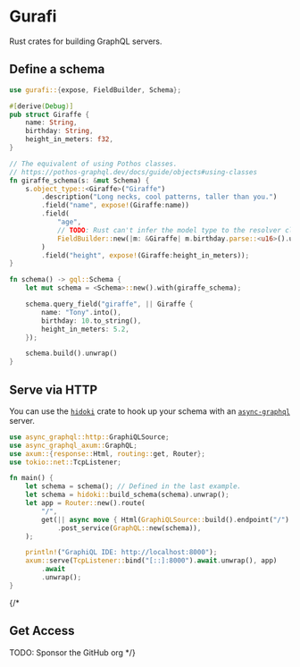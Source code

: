 # Gurafi

Rust crates for building GraphQL servers.

## Define a schema

```rust
use gurafi::{expose, FieldBuilder, Schema};

#[derive(Debug)]
pub struct Giraffe {
    name: String,
    birthday: String,
    height_in_meters: f32,
}

// The equivalent of using Pothos classes.
// https://pothos-graphql.dev/docs/guide/objects#using-classes
fn giraffe_schema(s: &mut Schema) {
    s.object_type::<Giraffe>("Giraffe")
        .description("Long necks, cool patterns, taller than you.")
        .field("name", expose!(Giraffe:name))
        .field(
            "age",
            // TODO: Rust can't infer the model type to the resolver closure. Can we trick it?
            FieldBuilder::new(|m: &Giraffe| m.birthday.parse::<u16>().unwrap()),
        )
        .field("height", expose!(Giraffe:height_in_meters));
}

fn schema() -> gql::Schema {
    let mut schema = <Schema>::new().with(giraffe_schema);

    schema.query_field("giraffe", || Giraffe {
        name: "Tony".into(),
        birthday: 10.to_string(),
        height_in_meters: 5.2,
    });

    schema.build().unwrap()
}
```

## Serve via HTTP

You can use the [`hidoki`](https://docs.rs/hidoki) crate to hook up your schema with an [`async-graphql`](https://github.com/async-graphql/async-graphql) server.

```rust
use async_graphql::http::GraphiQLSource;
use async_graphql_axum::GraphQL;
use axum::{response::Html, routing::get, Router};
use tokio::net::TcpListener;

fn main() {
    let schema = schema(); // Defined in the last example.
    let schema = hidoki::build_schema(schema).unwrap();
    let app = Router::new().route(
        "/",
        get(|| async move { Html(GraphiQLSource::build().endpoint("/").finish()) })
            .post_service(GraphQL::new(schema)),
    );

    println!("GraphiQL IDE: http://localhost:8000");
    axum::serve(TcpListener::bind("[::]:8000").await.unwrap(), app)
        .await
        .unwrap();
}
```
{/* 
## Get Access

TODO: Sponsor the GitHub org */}